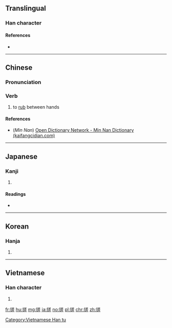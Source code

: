 ==Translingual==

===Han character===
{{Han char|rn=64|rad=手|as=10|sn=13|four=58011|canj=QTQM|ids=⿰扌差}}

====References====
* {{Han ref|kx=0446.240|dkj=12476|dj=0797.080|hdz=31923.100|uh=6413|ud=25619|bh=B762|bd=46946}}

----

==Chinese==
{{zh-forms}}

===Pronunciation===
{{zh-pron
|m=cuō
|c=caai1,co1
|h=pfs=chho
|mn=chho
|cat=v
}}

===Verb===
{{zh-verb}}

# to [[rub]] between hands

====References====
* (''Min Nan'') [http://kaifangcidian.com/han/minnan/%E6%90%93 Open Dictionary Network - Min Nan Dictionary (kaifangcidian.com)]

----

==Japanese==

===Kanji===
{{ja-kanji|grade=|rs=手10}}

# {{defn|lang=ja|sort=手10}}

====Readings====
* {{ja-readings|on=[[さ]] (sa), [[さい]] (sai)|kun=[[よる]] (yoru)}}

----

==Korean==

===Hanja===
{{ko-hanja|hangeul=차|eumhun=|rv=cha|mr=ch'a|y=cha}}

# {{defn|lang=ko|sort=手10}}

----

==Vietnamese==

===Han character===
{{vi-readings|rs=手10|hanviet=[[sai]], [[tha]], [[xaay]], [[xay]], [[xoay]], [[thoa]], [[xây]]}}

# {{defn|lang=vi|sort=手10}}

[[Category:Vietnamese Han tu]]

[[fr:搓]]
[[hu:搓]]
[[mg:搓]]
[[ja:搓]]
[[no:搓]]
[[pl:搓]]
[[chr:搓]]
[[zh:搓]]